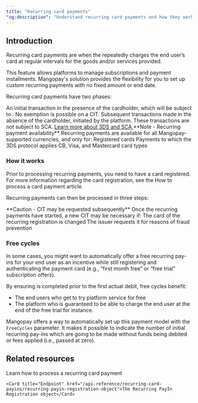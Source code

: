 ```yaml
---
title: "Recurring card payments"
"og:description": "Understand recurring card payments and how they work, with customizable options for subscriptions and installments."
---
```


  
## Introduction

Recurring card payments are when the <Platform content="platform" /> repeatedly charges the end user’s card at regular intervals for the goods and/or services provided.

This feature allows platforms to manage subscriptions and payment installments. Mangopay's solution provides the flexibility for you to set up custom recurring payments with no fixed amount or end date.

Recurring card payments have two phases:

<CardGroup cols={2}>
    <Card title="Customer-initiated transaction (CIT)">
        An initial transaction in the presence of the cardholder, which will be
        subject to <Sca content="SCA" />. No exemption is possible on a CIT.
    </Card>
    <Card title="Merchant-initiated transactions (MIT)">
        Subsequent transactions made in the absence of the cardholder, initiated
        by the platform. These transactions are not subject to SCA.
    </Card>
</CardGroup>

<a href="#" class="btn Secondary normal">
    Learn more about 3DS and SCA
</a>

<Note>
    **Note - Recurring payment availability** Recurring payments are available
    for all Mangopay-supported currencies, and only for: Registered cards
    Payments to which the 3DS protocol applies CB, Visa, and Mastercard card
    types
</Note>

### How it works

Prior to processing recurring payments, you need to have a card registered. For more information regarding the card registration, see the How to process a card payment article.

Recurring payments can then be processed in three steps:

<Steps>
    <Step title="Create the Recurring Registration object to store information about the future recurring payments." />
    <Step title="Process the first recurring payment (CIT) within 24 hours of the card registration." />
    <Step title="Process the subsequent recurring payments (MIT) at the defined intervals." />
</Steps>

<Warning>
    **Caution - CIT may be requested subsequently** Once the recurring payments
    have started, a new CIT may be necessary if: The card of the recurring
    registration is changed The issuer requests it for reasons of fraud
    prevention
</Warning>

### Free cycles

In some cases, you might want to automatically offer a free recurring pay-ins for your end user as an incentive while still registering and authenticating the payment card (e.g., “first month free” or “free trial” subscription offers).

By ensuring <Sca content="SCA" /> is completed prior to the first actual debit, free cycles benefit:

-   The end users who get to try platform service for free
-   The platform who is guaranteed to be able to charge the end user at the end of the free trial for instance.

Mangopay offers a way to automatically set up this payment model with the `FreeCycles` parameter. It makes it possible to indicate the number of initial recurring pay-ins which are going to be made without funds being debited or fees applied (i.e., passed at zero).

## Related resources

<CardGroup col={2}> 
    <Card title="How to" href="/how-to/process-recurring-card-payment">Learn how to process a recurring card payment</Card>  

    <Card title="Endpoint" href="/api-reference/recurring-card-payins/recurring-payin-registration-object">The Recurring PayIn Registration object</Card>  
</CardGroup>